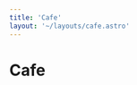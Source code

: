```yaml
---
title: 'Cafe'
layout: '~/layouts/cafe.astro'
---
```



# Cafe

<NewsCard 
    title="The dark side of hydro plant’s"
    description="Is Elvfjord’s clean energy dream too good to be true?"
    date="24. juni 2023"
    link="The-dark-side-of-hydro-plants"
/>

<NewsCard 
    title="Politician or Party Girl?"
    description="Is Lina Berge’s nightlife overshadowing her political ambitions?"
    date="24. juni 2023"
    link="Politician-or-party-girl"
/>

<NewsCard 
    title="Jobs at Any Cost?"
    description="Henrik Olsen’s push for jobs raises questions: What price will Elvfjord pay?"
    date="24. juni 2023"
    link="Jobs-at-Any-Cost"
/>

<NewsCard 
    title="Fishing Industry’s Puppet?"
    description="Is Iver Sandvik truly for the people, or the fishing elite’s voice?"
    date="24. juni 2023"
    link="Fishing-Industrys-Puppet"
/>

<NewsCard 
    title="More Activist Than Politician?"
    description="Can Lina Berge’s idealism withstand Elvfjord’s real-world challenges?"
    date="24. juni 2023"
    link="More-Activist-Than-Politician"
/>

<NewsCard 
    title="Is Henrik Olsen Really for the People?"
    description="Champion of the working class—or corporate ally in disguise?"
    date="24. juni 2023"
    link="Is-Henrik-Olsen-Really-for-the-People"
/>